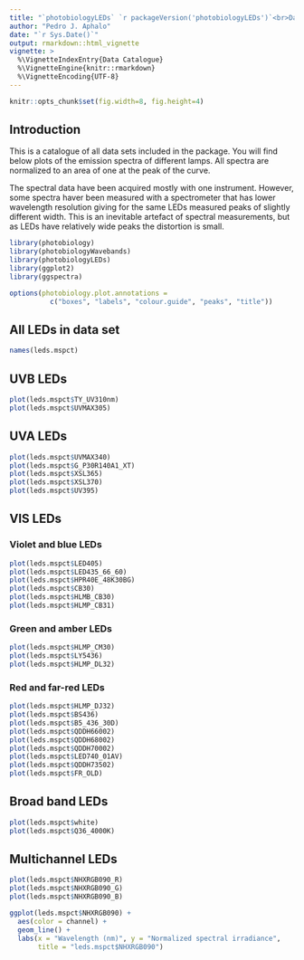---
title: "`photobiologyLEDs` `r packageVersion('photobiologyLEDs')`<br>Data Catalogue"
author: "Pedro J. Aphalo"
date: "`r Sys.Date()`"
output: rmarkdown::html_vignette
vignette: >
  %\VignetteIndexEntry{Data Catalogue}
  %\VignetteEngine{knitr::rmarkdown}
  %\VignetteEncoding{UTF-8}
---

```{r}
knitr::opts_chunk$set(fig.width=8, fig.height=4)
```


## Introduction

This is a catalogue of all data sets included in the package. You will find below plots of the emission spectra of different lamps. All spectra are normalized to an area of one at the peak of the curve.

The spectral data have been acquired mostly with one instrument. However, some
spectra haver been measured with a spectrometer that has lower wavelength 
resolution giving for the same LEDs measured peaks of slightly different width. 
This is an inevitable artefact of spectral measurements, but as LEDs have 
relatively wide peaks the distortion is small.

```{r}
library(photobiology)
library(photobiologyWavebands)
library(photobiologyLEDs)
library(ggplot2)
library(ggspectra)
```


```{r}
options(photobiology.plot.annotations =
          c("boxes", "labels", "colour.guide", "peaks", "title"))
```

## All LEDs in data set

```{r}
names(leds.mspct)
```

## UVB LEDs

```{r}
plot(leds.mspct$TY_UV310nm)
plot(leds.mspct$UVMAX305)
```

## UVA LEDs

```{r}
plot(leds.mspct$UVMAX340)
plot(leds.mspct$G_P30R140A1_XT)
plot(leds.mspct$XSL365)
plot(leds.mspct$XSL370)
plot(leds.mspct$UV395)
```


## VIS LEDs

### Violet and blue LEDs

```{r}
plot(leds.mspct$LED405)
plot(leds.mspct$LED435_66_60)
plot(leds.mspct$HPR40E_48K30BG)
plot(leds.mspct$CB30)
plot(leds.mspct$HLMB_CB30)
plot(leds.mspct$HLMP_CB31)
```

### Green and amber LEDs

```{r}
plot(leds.mspct$HLMP_CM30)
plot(leds.mspct$LY5436)
plot(leds.mspct$HLMP_DL32)
```

### Red and far-red LEDs

```{r}
plot(leds.mspct$HLMP_DJ32)
plot(leds.mspct$BS436)
plot(leds.mspct$B5_436_30D)
plot(leds.mspct$QDDH66002)
plot(leds.mspct$QDDH68002)
plot(leds.mspct$QDDH70002)
plot(leds.mspct$LED740_01AV)
plot(leds.mspct$QDDH73502)
plot(leds.mspct$FR_OLD)
```

## Broad band LEDs

```{r}
plot(leds.mspct$white)
plot(leds.mspct$Q36_4000K)
```

## Multichannel LEDs

```{r}
plot(leds.mspct$NHXRGB090_R)
plot(leds.mspct$NHXRGB090_G)
plot(leds.mspct$NHXRGB090_B)
```

```{r}
ggplot(leds.mspct$NHXRGB090) + 
  aes(color = channel) +
  geom_line() +
  labs(x = "Wavelength (nm)", y = "Normalized spectral irradiance",
       title = "leds.mspct$NHXRGB090")
```

